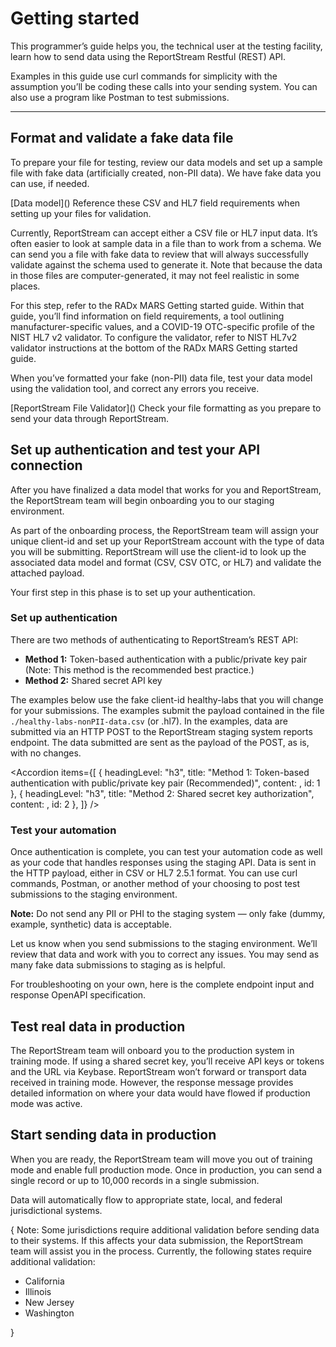 
# Getting started

<p className="usa-intro text-base">
    This programmer’s guide helps you, the technical user at the testing facility, learn how to send data using the ReportStream Restful (REST) API.
</p>

Examples in this guide use curl commands for simplicity with the assumption you’ll be coding these calls into your sending system. You can also use a program like Postman to test submissions.

***

<h2 className="rs-numbered">Format and validate a fake data file</h2>

To prepare your file for testing, review our data models and set up a sample file with fake data (artificially created, non-PII data). We have fake data you can use, if needed.

<CardGroup>
    <Card>
        <CardHeader>[Data model]()</CardHeader>
        <CardBody>
            Reference these CSV and HL7 field requirements when setting up your files for validation.
        </CardBody>
    </Card>
</CardGroup>

Currently, ReportStream can accept either a CSV file or HL7 input data. It’s often easier to look at sample data in a file than to work from a schema. 
We can send you a file with fake data to review that will always successfully validate against the schema used to generate it. 
Note that because the data in those files are computer-generated, it may not feel realistic in some places.

<Alert type="info" headingLevel="div" heading="Note for HL7 OTC tests:" slim={true} className="border-0 font-sans-xs">
    For this step, refer to the RADx MARS Getting started guide.
    Within that guide, you’ll find information on field requirements, a tool outlining manufacturer-specific values, and a COVID-19 OTC-specific profile of the NIST HL7 v2 validator. 
    To configure the validator, refer to NIST HL7v2 validator instructions at the bottom of the RADx MARS Getting started guide.
</Alert>

When you’ve formatted your fake (non-PII) data file, test your data model using the validation tool, and correct any errors you receive.

<CardGroup>
    <Card>
        <CardHeader typeOf="div">[ReportStream File Validator]()</CardHeader>
        <CardBody>
            Check your file formatting as you prepare to send your data through ReportStream.
        </CardBody>
    </Card>
</CardGroup>

<h2 className="rs-numbered">Set up authentication and test your API connection</h2>

After you have finalized a data model that works for you and ReportStream, the ReportStream team will begin onboarding you to our staging environment.

As part of the onboarding process, the ReportStream team will assign your unique client-id and set up your ReportStream account with the type of data you will be submitting. ReportStream will use the client-id to look up the associated data model and format (CSV, CSV OTC, or HL7) and validate the attached payload.

Your first step in this phase is to set up your authentication.

### Set up authentication

There are two methods of authenticating to ReportStream’s REST API:

* **Method 1:** Token-based authentication with a public/private key pair (Note: This method is the recommended best practice.)
* **Method 2:** Shared secret API key

The examples below use the fake client-id healthy-labs that you will change for your submissions. 
The examples submit the payload contained in the file `./healthy-labs-nonPII-data.csv` (or .hl7). 
In the examples, data are submitted via an HTTP POST to the ReportStream staging system reports endpoint. 
The data submitted are sent as the payload of the POST, as is, with no changes.

<Accordion items={[
    {
        headingLevel: "h3",
        title: "Method 1: Token-based authentication with public/private key pair (Recommended)", 
        content: <Method1 />,
        id: 1
    },
    {
        headingLevel: "h3",
        title: "Method 2: Shared secret key authorization", 
        content: <Method2 />,
        id: 2
    },
]} />

### Test your automation

Once authentication is complete, you can test your automation code as well as your code that handles responses using the staging API. 
Data is sent in the HTTP payload, either in CSV or HL7 2.5.1 format. 
You can use curl commands, Postman, or another method of your choosing to post test submissions to the staging environment.

<Alert type="info" headingLevel="div" slim={true} className="border-0 font-sans-xs">**Note:** Do not send any PII or PHI to the staging system — only fake (dummy, example, synthetic) data is acceptable.</Alert>

Let us know when you send submissions to the staging environment. We’ll review that data and work with you to correct any issues. You may send as many fake data submissions to staging as is helpful.

For troubleshooting on your own, here is the complete endpoint input and response OpenAPI specification.

<h2 className="rs-numbered">Test real data in production</h2>
   The ReportStream team will onboard you to the production system in training mode. If using a shared secret key, you’ll receive API keys or tokens and the URL via Keybase. ReportStream won’t forward or transport data received in training mode. However, the response message provides detailed information on where your data would have flowed if production mode was active.

<h2 className="rs-numbered">Start sending data in production</h2>
   When you are ready, the ReportStream team will move you out of training mode and enable full production mode. Once in production, you can send a single record or up to 10,000 records in a single submission.

Data will automatically flow to appropriate state, local, and federal jurisdictional systems.

{
<Alert type="info" headingLevel="div" slim={true} className="border-0 font-sans-xs">
    <span className="text-bold">Note:</span> Some jurisdictions require additional validation before sending data to their systems. If this affects your data submission, the ReportStream team will assist you in the process. Currently, the following states require additional validation:
    <ul>
        <li>California</li>
        <li>Illinois</li>
        <li>New Jersey</li>
        <li>Washington</li>
    </ul>
</Alert>
}
